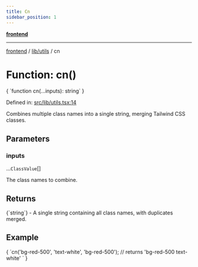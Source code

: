 ```yaml
---
title: Cn
sidebar_position: 1
---
```



[**frontend**](../../..)

***

[frontend](../../..) / [lib/utils](..) / cn

# Function: cn()

<CodeBlock language="ts">
{ `function cn(...inputs): string` }
</CodeBlock>

Defined in: [src/lib/utils.tsx:14](https://github.com/svsticky/CommitteeClash/blob/42e3ab31b18c9cdd65955be0ecd3ca0a2cb493b5/frontend/src/lib/utils.tsx#L14)

Combines multiple class names into a single string, merging Tailwind CSS classes.

## Parameters

### inputs

...`ClassValue`[]

The class names to combine.

## Returns
<CodeBlock language="ts">
{`string`}
</CodeBlock>
- A single string containing all class names, with duplicates merged.

## Example

<CodeBlock language="ts">
{ `cn('bg-red-500', 'text-white', 'bg-red-500'); // returns 'bg-red-500 text-white'
` }
</CodeBlock>
